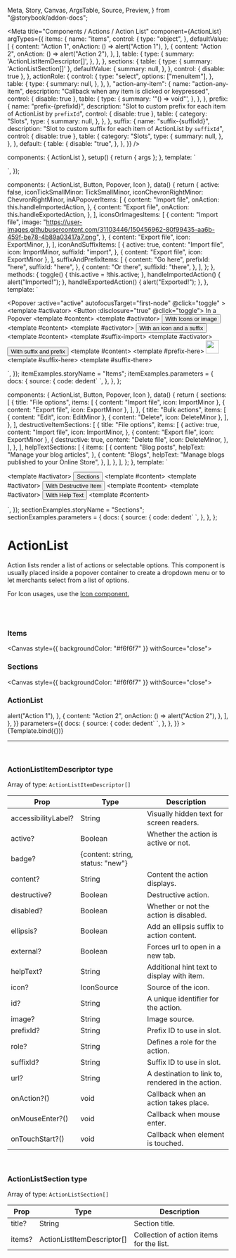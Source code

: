   Meta,
  Story,
  Canvas,
  ArgsTable,
  Source,
  Preview,
} from "@storybook/addon-docs";


<Meta
  title="Components / Actions / Action List"
  component={ActionList}
  argTypes={{
    items: {
      name: "items",
      control: {
        type: "object",
      },
      defaultValue: [
        {
          content: "Action 1",
          onAction: () => alert("Action 1"),
        },
        {
          content: "Action 2",
          onAction: () => alert("Action 2"),
        },
      ],
      table: {
        type: {
          summary: 'ActionListItemDescriptor[]',
        },
      },
    },
    sections: {
      table: {
        type: { summary: 'ActionListSection[]' },
        defaultValue: {
          summary: null,
        },
      },
      control: { disable: true },
    },
    actionRole: {
      control: {
        type: "select",
        options: ["menuitem"],
      },
      table: {
        type: {
          summary: null,
        },
      },
    },
    "action-any-item": {
      name: "action-any-item",
      description: "Callback when any item is clicked or keypressed",
      control: { disable: true },
      table: {
        type: {
          summary: '"() => void"',
        },
      },
    },
    prefix: {
      name: "prefix-{prefixId}",
      description:
        "Slot to custom prefix for each item of ActionList by `prefixId`",
      control: { disable: true },
      table: {
        category: "Slots",
        type: {
          summary: null,
        },
      },
    },
    suffix: {
      name: "suffix-{suffixId}",
      description:
        "Slot to custom suffix for each item of ActionList by `suffixId`",
      control: { disable: true },
      table: {
        category: "Slots",
        type: {
          summary: null,
        },
      },
    },
    default: {
      table: {
        disable: "true",
      },
    },
  }}
/>

  components: { ActionList },
  setup() {
    return { args };
  },
  template: `<div :style="{width: '200px', background: '#fff'}" data-style="{width: '200px', background: '#fff'}">
    <ActionList v-bind="args"></ActionList>
  </div>`,
});

  components: { ActionList, Button, Popover, Icon },
  data() {
    return {
      active: false,
      iconTickSmallMinor: TickSmallMinor,
      iconChevronRightMinor: ChevronRightMinor,
      inAPopoverItems: [
        {
          content: "Import file",
          onAction: this.handleImportedAction,
        },
        {
          content: "Export file",
          onAction: this.handleExportedAction,
        },
      ],
      iconsOrImagesItems: [
        {
          content: "Import file",
          image:
            "https://user-images.githubusercontent.com/31103446/150456962-80f99435-aa6b-459f-be78-4b89a03417a7.png",
        },
        {
          content: "Export file",
          icon: ExportMinor,
        },
      ],
      iconAndSuffixItems: [
        {
          active: true,
          content: "Import file",
          icon: ImportMinor,
          suffixId: "import",
        },
        { content: "Export file", icon: ExportMinor },
      ],
      suffixAndPrefixItems: [
        {
          content: "Go here",
          prefixId: "here",
          suffixId: "here",
        },
        {
          content: "Or there",
          suffixId: "there",
        },
      ],
    };
  },
  methods: {
    toggle() {
      this.active = !this.active;
    },
    handleImportedAction() {
      alert("Imported!");
    },
    handleExportedAction() {
      alert("Exported!");
    },
  },
  template: ` <div :style="{display: 'flex', flexDirection: 'row', gap: '40px', justifyContent: 'center'}">
    <Popover
      :active="active"
      autofocusTarget="first-node"
      @click="toggle"
    >
      <template #activator>
        <Button :disclosure="true" @click="toggle">
          In a Popover
        </Button>
      </template>
      <template #content>
        <ActionList :items="inAPopoverItems"/>
      </template>
    </Popover>
    <Popover active>
      <template #activator>
        <Button :disclosure="true"> With Icons or image </Button>
      </template>
      <template #content>
        <ActionList :items="iconsOrImagesItems"/>
      </template>
    </Popover>
    <Popover active>
      <template #activator>
        <Button :disclosure="true"> With an icon and a suffix </Button>
      </template>
      <template #content>
        <ActionList :items="iconAndSuffixItems">
          <template #suffix-import>
            <Icon :source="iconTickSmallMinor" />
          </template>
        </ActionList>
      </template>
    </Popover>
    <Popover active>
      <template #activator>
        <Button :disclosure="true"> With suffix and prefix </Button>
      </template>
      <template #content>
        <ActionList :items="suffixAndPrefixItems">
          <template #prefix-here>
            <img width="30" height="30" src="https://user-images.githubusercontent.com/31103446/150456962-80f99435-aa6b-459f-be78-4b89a03417a7.png"/>
          </template>
          <template #suffix-here>
            <Icon :source="iconChevronRightMinor" />
          </template>
          <template #suffix-there>
            <Icon :source="iconChevronRightMinor" />
          </template>
        </ActionList>
      </template>
    </Popover>
  </div>`,
});
itemExamples.storyName = "Items";
itemExamples.parameters = {
  docs: {
    source: {
      code: dedent`
        <template>
          <Popover
            :active="active"
            autofocusTarget="first-node"
            @click="toggle"
          >
            <template #activator>
              <Button :disclosure="true" @click="toggle">
                In a Popover
              </Button>
            </template>
            <template #content>
              <ActionList :items="inAPopoverItems"/>
            </template>
          </Popover>
          <Popover active>
            <template #activator>
              <Button :disclosure="true"> With Icons or image </Button>
            </template>
            <template #content>
              <ActionList :items="iconsOrImagesItems"/>
            </template>
          </Popover>
          <Popover active>
            <template #activator>
              <Button :disclosure="true"> With an icon and a suffix </Button>
            </template>
            <template #content>
              <ActionList :items="iconAndSuffixItems">
                <template #suffix-import>
                  <Icon :source="iconTickSmallMinor" />
                </template>
              </ActionList>
            </template>
          </Popover>
          <Popover active>
            <template #activator>
              <Button :disclosure="true"> With suffix and prefix </Button>
            </template>
            <template #content>
              <ActionList :items="suffixAndPrefixItems">
                <template #prefix-here>
                  <img width="30" height="30" src="https://user-images.githubusercontent.com/31103446/150456962-80f99435-aa6b-459f-be78-4b89a03417a7.png"/>
                </template>
                <template #suffix-here>
                  <Icon :source="iconChevronRightMinor" />
                </template>
                <template #suffix-there>
                  <Icon :source="iconChevronRightMinor" />
                </template>
              </ActionList>
            </template>
          </Popover>
        </template>
        <script>
          components: { ActionList, Button, Popover, Icon },
          data() {
            return {
              active: false,
              iconTickSmallMinor: TickSmallMinor,
              iconChevronRightMinor: ChevronRightMinor,
              inAPopoverItems: [
                {
                  content: "Import file",
                  onAction: this.handleImportedAction,
                },
                {
                  content: "Export file",
                  onAction: this.handleExportedAction,
                },
              ],
              iconsOrImagesItems: [
                {
                  content: "Import file",
                  image:
                    "https://user-images.githubusercontent.com/31103446/150456962-80f99435-aa6b-459f-be78-4b89a03417a7.png",
                },
                {
                  content: "Export file",
                  icon: ExportMinor,
                },
              ],
              iconAndSuffixItems: [
                {
                  active: true,
                  content: "Import file",
                  icon: ImportMinor,
                  suffixId: "import",
                },
                { content: "Export file", icon: ExportMinor },
              ],
              suffixAndPrefixItems: [
                {
                  content: "Go here",
                  prefixId: "here",
                  suffixId: "here",
                },
                {
                  content: "Or there",
                  suffixId: "there",
                },
              ],
            };
          },
          methods: {
            toggle() {
              this.active = !this.active;
            },
            handleImportedAction() {
              alert("Imported!");
            },
            handleExportedAction() {
              alert("Exported!");
            },
          },
        </script>
        `,
    },
  },
};

  components: { ActionList, Button, Popover, Icon },
  data() {
    return {
      sections: [
        {
          title: "File options",
          items: [
            { content: "Import file", icon: ImportMinor },
            { content: "Export file", icon: ExportMinor },
          ],
        },
        {
          title: "Bulk actions",
          items: [
            { content: "Edit", icon: EditMinor },
            { content: "Delete", icon: DeleteMinor },
          ],
        },
      ],
      destructiveItemSections: [
        {
          title: "File options",
          items: [
            {
              active: true,
              content: "Import file",
              icon: ImportMinor,
            },
            { content: "Export file", icon: ExportMinor },
            {
              destructive: true,
              content: "Delete file",
              icon: DeleteMinor,
            },
          ],
        },
      ],
      helpTextSections: [
        {
          items: [
            {
              content: "Blog posts",
              helpText: "Manage your blog articles",
            },
            {
              content: "Blogs",
              helpText: "Manage blogs published to your Online Store",
            },
          ],
        },
      ],
    };
  },
  template: ` <div :style="{display: 'flex', flexDirection: 'row', gap: '120px', justifyContent: 'center'}">
    <Popover active>
      <template #activator>
        <Button :disclosure="true"> Sections </Button>
      </template>
      <template #content>
        <ActionList :sections="sections" />
      </template>
    </Popover>
    <Popover active>
      <template #activator>
        <Button :disclosure="true"> With Destructive Item </Button>
      </template>
      <template #content>
        <ActionList :sections="destructiveItemSections"/>
      </template>
    </Popover>
    <Popover active>
      <template #activator>
        <Button slot="activator" :disclosure="true"> With Help Text </Button>
      </template>
      <template #content>
        <ActionList :sections="helpTextSections"/>
      </template>
    </Popover>
  </div>`,
});
sectionExamples.storyName = "Sections";
sectionExamples.parameters = {
  docs: {
    source: {
      code: dedent`
        <template>
          <Popover active>
            <template #activator>
              <Button :disclosure="true"> Sections </Button>
            </template>
            <template #content>
              <ActionList :sections="sections" />
            </template>
          </Popover>
          <Popover active>
            <template #activator>
              <Button :disclosure="true"> With Destructive Item </Button>
            </template>
            <template #content>
              <ActionList :sections="destructiveItemSections"/>
            </template>
          </Popover>
          <Popover active>
            <template #activator>
              <Button slot="activator" :disclosure="true"> With Help Text </Button>
            </template>
            <template #content>
              <ActionList :sections="helpTextSections"/>
            </template>
          </Popover>
        </template>
        <script>
          data() {
            return {
              sections: [
                {
                  title: 'File options',
                  items: [
                    {content: 'Import file', icon: ImportMinor},
                    {content: 'Export file', icon: ExportMinor},
                  ],
                },
                {
                  title: 'Bulk actions',
                  items: [
                    {content: 'Edit', icon: EditMinor},
                    {content: 'Delete', icon: DeleteMinor},
                  ],
                },
              ],
              destructiveItemSections: [
                {
                  title: 'File options',
                  items: [
                    {
                      active: true,
                      content: 'Import file',
                      icon: ImportMinor,
                    },
                    {content: 'Export file', icon: ExportMinor},
                    {
                      destructive: true,
                      content: 'Delete file',
                      icon: DeleteMinor,
                    },
                  ],
                },
              ],
              helpTextSections: [
                {
                  items: [
                    {
                      content: 'Blog posts',
                      helpText: 'Manage your blog articles',
                    },
                    {
                      content: 'Blogs',
                      helpText: 'Manage blogs published to your Online Store',
                    },
                  ],
                },
              ],
            }
          },
        </script>
        `,
    },
  },
};

# ActionList

Action lists render a list of actions or selectable options. This component is usually placed inside a popover container to create a dropdown menu or to let merchants select from a list of options.

For Icon usages, use the [Icon component.](/docs/components-images-and-icons-icon--icon)

<br />
<br />

### Items

<Canvas style={{ backgroundColor: "#f6f6f7" }} withSource="close">
  <Story story={itemExamples} height="250px" inline={false} />
</Canvas>

### Sections

<Canvas style={{ backgroundColor: "#f6f6f7" }} withSource="close">
  <Story story={sectionExamples} height="300px" inline={false} />
</Canvas>

### ActionList

<Canvas>
  <Story
    name="Action List"
    height="40px"
    args={{
      default: {
        items: [
          {
            content: "Action 1",
            onAction: () => alert("Action 1"),
          },
          {
            content: "Action 2",
            onAction: () => alert("Action 2"),
          },
        ],
      },
    }}
    parameters={{
      docs: {
        source: {
          code: dedent`
            <ActionList v-bind="props"></ActionList>
          `,
        },
      },
    }}
  >
    {Template.bind({})}
  </Story>
</Canvas>

<ArgsTable story="Action List" />

---

<br/>

### **ActionListItemDescriptor type**

Array of type: `ActionListItemDescriptor[]`

| Prop             | Type                          | Description     |
| ---------------- | ----------------------------- | --------------- |
| accessibilityLabel?  | String  | Visually hidden text for screen readers. |
| active?           | Boolean       | Whether the action is active or not. |
| badge?            | {content: string, status: "new"} | |
| content?          | String        | Content the action displays. |
| destructive?      | Boolean       | Destructive action. |
| disabled?         | Boolean       | Whether or not the action is disabled. |
| ellipsis?         | Boolean       | Add an ellipsis suffix to action content. |
| external?         | Boolean       | Forces url to open in a new tab. |
| helpText?         | String        | Additional hint text to display with item. |
| icon?             | IconSource    | Source of the icon. |
| id?               | String        | A unique identifier for the action. |
| image?            | String        | Image source. |
| prefixId?         | String        | Prefix ID to use in slot. |
| role?             | String        | Defines a role for the action. |
| suffixId?         | String        | Suffix ID to use in slot. |
| url?              | String        | A destination to link to, rendered in the action. |
| onAction?()       | void          | Callback when an action takes place. |
| onMouseEnter?()   | void          | Callback when mouse enter. |
| onTouchStart?()   | void          | Callback when element is touched. |

<br/>

### **ActionListSection type**

Array of type: `ActionListSection[]`

| Prop             | Type                          | Description     |
| ---------------- | ----------------------------- | --------------- |
| title?           | String                        | Section title. |
| items?           | ActionListItemDescriptor[]    | Collection of action items for the list. |
